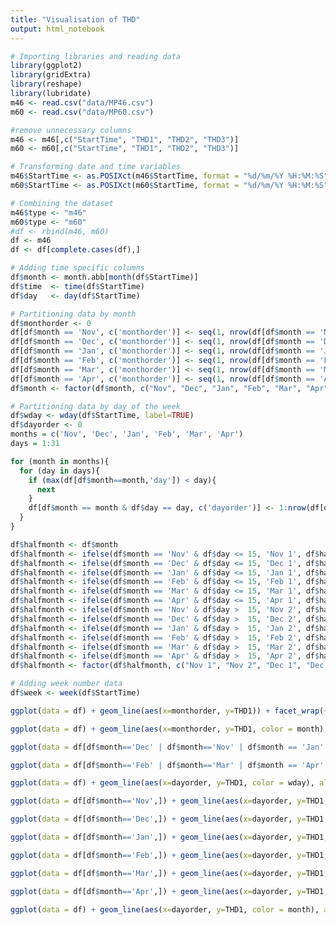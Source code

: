 ---
title: "Visualisation of THD"
output: html_notebook
---

```{r}
# Importing libraries and reading data
library(ggplot2)
library(gridExtra)
library(reshape)
library(lubridate)
m46 <- read.csv("data/MP46.csv")
m60 <- read.csv("data/MP60.csv")
```

```{r}
#remove unnecessary columns
m46 <- m46[,c("StartTime", "THD1", "THD2", "THD3")]
m60 <- m60[,c("StartTime", "THD1", "THD2", "THD3")]

# Transforming date and time variables
m46$StartTime <- as.POSIXct(m46$StartTime, format = "%d/%m/%Y %H:%M:%S")
m60$StartTime <- as.POSIXct(m60$StartTime, format = "%d/%m/%Y %H:%M:%S")

# Combining the dataset
m46$type <- "m46"
m60$type <- "m60"
#df <- rbind(m46, m60)
df <- m46
df <- df[complete.cases(df),]

# Adding time specific columns
df$month <- month.abb[month(df$StartTime)]
df$time  <- time(df$StartTime)
df$day   <- day(df$StartTime)

# Partitioning data by month
df$monthorder <- 0
df[df$month == 'Nov', c('monthorder')] <- seq(1, nrow(df[df$month == 'Nov',]), 1)
df[df$month == 'Dec', c('monthorder')] <- seq(1, nrow(df[df$month == 'Dec',]), 1)
df[df$month == 'Jan', c('monthorder')] <- seq(1, nrow(df[df$month == 'Jan',]), 1)
df[df$month == 'Feb', c('monthorder')] <- seq(1, nrow(df[df$month == 'Feb',]), 1)
df[df$month == 'Mar', c('monthorder')] <- seq(1, nrow(df[df$month == 'Mar',]), 1)
df[df$month == 'Apr', c('monthorder')] <- seq(1, nrow(df[df$month == 'Apr',]), 1)
df$month <- factor(df$month, c("Nov", "Dec", "Jan", "Feb", "Mar", "Apr")) #Ordering based on months

# Partitioning data by day of the week
df$wday <- wday(df$StartTime, label=TRUE)
df$dayorder <- 0
months = c('Nov', 'Dec', 'Jan', 'Feb', 'Mar', 'Apr')
days = 1:31

for (month in months){
  for (day in days){
    if (max(df[df$month==month,'day']) < day){
      next
    }
    df[df$month == month & df$day == day, c('dayorder')] <- 1:nrow(df[df$month == month & df$day == day, ])
  }
}

df$halfmonth <- df$month
df$halfmonth <- ifelse(df$month == 'Nov' & df$day <= 15, 'Nov 1', df$halfmonth)
df$halfmonth <- ifelse(df$month == 'Dec' & df$day <= 15, 'Dec 1', df$halfmonth)
df$halfmonth <- ifelse(df$month == 'Jan' & df$day <= 15, 'Jan 1', df$halfmonth)
df$halfmonth <- ifelse(df$month == 'Feb' & df$day <= 15, 'Feb 1', df$halfmonth)
df$halfmonth <- ifelse(df$month == 'Mar' & df$day <= 15, 'Mar 1', df$halfmonth)
df$halfmonth <- ifelse(df$month == 'Apr' & df$day <= 15, 'Apr 1', df$halfmonth)
df$halfmonth <- ifelse(df$month == 'Nov' & df$day >  15, 'Nov 2', df$halfmonth)
df$halfmonth <- ifelse(df$month == 'Dec' & df$day >  15, 'Dec 2', df$halfmonth)
df$halfmonth <- ifelse(df$month == 'Jan' & df$day >  15, 'Jan 2', df$halfmonth)
df$halfmonth <- ifelse(df$month == 'Feb' & df$day >  15, 'Feb 2', df$halfmonth)
df$halfmonth <- ifelse(df$month == 'Mar' & df$day >  15, 'Mar 2', df$halfmonth)
df$halfmonth <- ifelse(df$month == 'Apr' & df$day >  15, 'Apr 2', df$halfmonth)
df$halfmonth <- factor(df$halfmonth, c("Nov 1", "Nov 2", "Dec 1", "Dec 2", "Jan 1", "Jan 2", "Feb 1", "Feb 2", "Mar 1", "Mar 2", "Apr 1", "Apr 2")) #Ordering based on months

# Adding week number data
df$week <- week(df$StartTime)
```

```{r}
ggplot(data = df) + geom_line(aes(x=monthorder, y=THD1)) + facet_wrap(~month) + ggtitle("Variation of THD1 for each Month") + xlab("Time") + theme_bw() + theme(panel.border = element_blank(), panel.grid.major = element_blank(), panel.grid.minor = element_blank(), axis.ticks.x=element_blank(), axis.ticks.y=element_blank(), plot.title = element_text(hjust = 0.5), axis.line = element_line(colour = "black"))
```

```{r}
ggplot(data = df) + geom_line(aes(x=monthorder, y=THD1, color = month), alpha = 0.7) + ggtitle("Variation of THD1 for all Months") + xlab("Time") + theme_bw() + theme(panel.border = element_blank(), panel.grid.major = element_blank(), panel.grid.minor = element_blank(), axis.ticks.x=element_blank(), axis.ticks.y=element_blank(), plot.title = element_text(hjust = 0.5), axis.line = element_line(colour = "black"))
```
```{r}
ggplot(data = df[df$month=='Dec' | df$month=='Nov' | df$month == 'Jan' ,]) + geom_line(aes(x=monthorder, y=THD1, color = month), alpha = 0.7) + ggtitle("Variation of THD1 for November to January") + xlab("Time") + theme_bw() + theme(panel.border = element_blank(), panel.grid.major = element_blank(), panel.grid.minor = element_blank(), axis.ticks.x=element_blank(), axis.ticks.y=element_blank(), plot.title = element_text(hjust = 0.5), axis.line = element_line(colour = "black"))
```

```{r}
ggplot(data = df[df$month=='Feb' | df$month=='Mar' | df$month == 'Apr' ,]) + geom_line(aes(x=monthorder, y=THD1, color = month), alpha = 0.7) + ggtitle("Variation of THD1 for February to April") + xlab("Time") + theme_bw() + theme(panel.border = element_blank(), panel.grid.major = element_blank(), panel.grid.minor = element_blank(), axis.ticks.x=element_blank(), axis.ticks.y=element_blank(), plot.title = element_text(hjust = 0.5), axis.line = element_line(colour = "black"))
```
```{r}
ggplot(data = df) + geom_line(aes(x=dayorder, y=THD1, color = wday), alpha = 0.7) + facet_wrap(~halfmonth) + ggtitle("Variation of THD1 for November to January") + xlab("Time") + theme_bw() + theme(panel.border = element_blank(), panel.grid.major = element_blank(), panel.grid.minor = element_blank(), axis.ticks.x=element_blank(), axis.ticks.y=element_blank(), plot.title = element_text(hjust = 0.5), axis.line = element_line(colour = "black"))
```
```{r}
ggplot(data = df[df$month=='Nov',]) + geom_line(aes(x=dayorder, y=THD1, color = wday), alpha = 0.7) + facet_wrap(~week) + ggtitle("Variation of THD in November") + xlab("Time") + theme_bw() + theme(panel.border = element_blank(), panel.grid.major = element_blank(), panel.grid.minor = element_blank(), axis.ticks.x=element_blank(), axis.ticks.y=element_blank(), plot.title = element_text(hjust = 0.5), axis.line = element_line(colour = "black"))
```

```{r}
ggplot(data = df[df$month=='Dec',]) + geom_line(aes(x=dayorder, y=THD1, color = wday), alpha = 0.7) + facet_wrap(~week) + ggtitle("Variation of THD in December") + xlab("Time") + theme_bw() + theme(panel.border = element_blank(), panel.grid.major = element_blank(), panel.grid.minor = element_blank(), axis.ticks.x=element_blank(), axis.ticks.y=element_blank(), plot.title = element_text(hjust = 0.5), axis.line = element_line(colour = "black"))
```
```{r}
ggplot(data = df[df$month=='Jan',]) + geom_line(aes(x=dayorder, y=THD1, color = wday), alpha = 0.7) + facet_wrap(~week) + ggtitle("Variation of THD in January") + xlab("Time") + theme_bw() + theme(panel.border = element_blank(), panel.grid.major = element_blank(), panel.grid.minor = element_blank(), axis.ticks.x=element_blank(), axis.ticks.y=element_blank(), plot.title = element_text(hjust = 0.5), axis.line = element_line(colour = "black"))
```
```{r}
ggplot(data = df[df$month=='Feb',]) + geom_line(aes(x=dayorder, y=THD1, color = wday), alpha = 0.7) + facet_wrap(~week) + ggtitle("Variation of THD in February") + xlab("Time") + theme_bw() + theme(panel.border = element_blank(), panel.grid.major = element_blank(), panel.grid.minor = element_blank(), axis.ticks.x=element_blank(), axis.ticks.y=element_blank(), plot.title = element_text(hjust = 0.5), axis.line = element_line(colour = "black"))
```
```{r}
ggplot(data = df[df$month=='Mar',]) + geom_line(aes(x=dayorder, y=THD1, color = wday), alpha = 0.7) + facet_wrap(~week) + ggtitle("Variation of THD in March") + xlab("Time") + theme_bw() + theme(panel.border = element_blank(), panel.grid.major = element_blank(), panel.grid.minor = element_blank(), axis.ticks.x=element_blank(), axis.ticks.y=element_blank(), plot.title = element_text(hjust = 0.5), axis.line = element_line(colour = "black"))
```
```{r}
ggplot(data = df[df$month=='Apr',]) + geom_line(aes(x=dayorder, y=THD1, color = wday), alpha = 0.7) + facet_wrap(~week) + ggtitle("Variation of THD in April") + xlab("Time") + theme_bw() + theme(panel.border = element_blank(), panel.grid.major = element_blank(), panel.grid.minor = element_blank(), axis.ticks.x=element_blank(), axis.ticks.y=element_blank(), plot.title = element_text(hjust = 0.5), axis.line = element_line(colour = "black"))
```
```{r}
ggplot(data = df) + geom_line(aes(x=dayorder, y=THD1, color = month), alpha = 0.7) + facet_wrap(~wday) + ggtitle("Variation of THD per weekday") + xlab("Time") + theme_bw() + theme(panel.border = element_blank(), panel.grid.major = element_blank(), panel.grid.minor = element_blank(), axis.ticks.x=element_blank(), axis.ticks.y=element_blank(), plot.title = element_text(hjust = 0.5), axis.line = element_line(colour = "black"))
```

